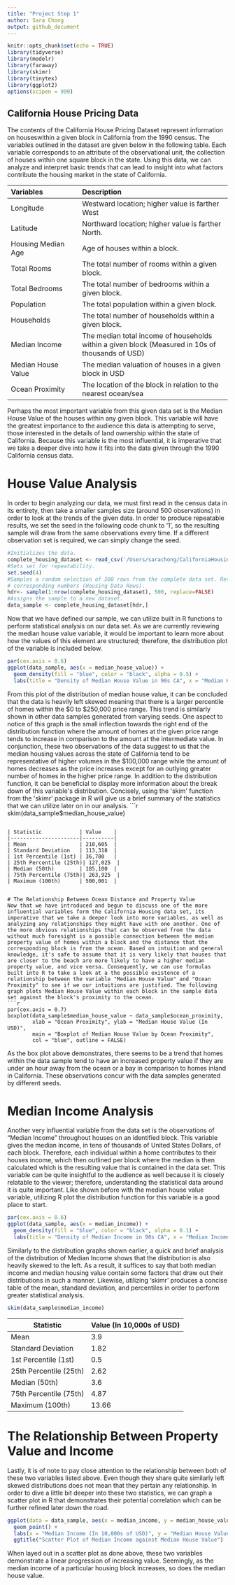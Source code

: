 ```yaml
---
title: "Project Step 1"
author: Sara Chong
output: github_document
---
```


```r
knitr::opts_chunk$set(echo = TRUE)
library(tidyverse)
library(modelr)
library(faraway)
library(skimr)
library(tinytex)
library(ggplot2)
options(scipen = 999)
```

## California House Pricing Data

  The contents of the California House Pricing Dataset represent information on houseswithin a given block in California from the 1990 census. The variables outlined in the dataset are given below in the following table. Each variable corresponds to an attribute of the observational unit, the collection of houses within one square block in the state. Using this data, we can analyze and interpret basic trends that can lead to insight into what factors contribute the housing market in the state of California.

| Variables | Description |
| :----------- | :------------------------ |
| Longitude           | Westward location; higher value is farther West|
| Latitude            | Northward location; higher value is farther North.|
| Housing Median Age  | Age of houses within a block. |
| Total Rooms         | The total number of rooms within a given block. |
| Total Bedrooms      | The total number of bedrooms within a given block. |
| Population          | The total population within a given block.|
| Households          | The total number of households within a given block. |
| Median Income       | The median total income of households within a given block (Measured in 10s of thousands of USD) |
| Median House Value  | The median valuation of houses in a given block in USD|
| Ocean Proximity     | The location of the block in relation to the nearest ocean/sea|


Perhaps the most important variable from this given data set is the Median House Value of the houses within any given block. This variable will have the greatest importance to the audience this data is attempting to serve, those interested in the details of land ownership within the state of California. Because this variable is the most influential, it is imperative that we take a deeper dive into how it fits into the data given through the 1990 California census data.

# House Value Analysis
In order to begin analyzing our data, we must first read in the census data in its entirety, then take a smaller samples size (around 500 observations) in order to look at the trends of the given data. In order to produce repeatable results, we set the seed in the following code chunk to '1', so the resulting sample will draw from the same observations every time. If a different observation set is required, we can simply change the seed.

```r
#Initializes the data.
complete_housing_dataset <- read_csv('/Users/sarachong/CaliforniaHousing/housing.csv', show_col_types = FALSE)
#Sets set for repeatability.
set.seed(4)
#Samples a random selection of 500 rows from the complete data set. Returns their
# corresponding numbers (Housing Data Rows).
hdr<- sample(1:nrow(complete_housing_dataset), 500, replace=FALSE)
#Assigns the sample to a new dataset.
data_sample <- complete_housing_dataset[hdr,]
```
Now that we have defined our sample, we can utilize built in R functions to perform statistical analysis on our data set. As we are currently reviewing the median house value variable, it would be important to learn more about how the values of this element are structured; therefore, the distribution plot of the variable is included below.

```r
par(cex.axis = 0.6) 
ggplot(data_sample, aes(x = median_house_value)) +
  geom_density(fill = "blue", color = "black", alpha = 0.5) +
  labs(title = "Density of Median House Value in 90s CA", x = "Median House Value (In USD)", y = "Density")
```
From this plot of the distribution of median house value, it can be concluded that the data is heavily left skewed meaning that there is a larger percentile of homes within the \$0 to \$250,000 price range.  This trend is similarly shown in other data samples generated from varying seeds. One aspect to notice of this graph is the small inflection towards the right end of the distribution function where the amount of homes at the given price range tends to increase in comparison to the amount at the intermediate value. In conjunction, these two observations of the data suggest to us that the median housing values across the state of California tend to be representative of higher volumes in the $100,000 range while the amount of homes decreases as the price increases except for an outlying greater number of homes in the higher price range. In addition to the distribution function, it can be beneficial to display more information about the break down of this variable's distribution. Concisely, using the 'skim' function from the 'skimr' package in R will give us a brief summary of the statistics that we can utilize later on in our analysis. 
```r
skim(data_sample$median_house_value)
```

| Statistic            | Value    |
|----------------------|----------|
| Mean                 | 210,605  |
| Standard Deviation   | 113,318  |
| 1st Percentile (1st) | 36,700   |
| 25th Percentile (25th)| 127,025  |
| Median (50th)        | 185,100  |
| 75th Percentile (75th)| 263,925  |
| Maximum (100th)      | 500,001  |


# The Relationship Between Ocean Distance and Property Value
Now that we have introduced and begun to discuss one of the more influential variables form the California Housing data set, its imperative that we take a deeper look into more variables, as well as analyzing any relationships they might have with one another. One of the more obvious relationships that can be observed from the data without much foresight is a possible connection between the median property value of homes within a block and the distance that the corresponding block is from the ocean. Based on intuition and general knowledge, it's safe to assume that it is very likely that houses that are closer to the beach are more likely to have a higher median property value, and vice versa. Consequently, we can use formulas built into R to take a look at a the possible existence of a relationship between the variable "Median House Value" and "Ocean Proximity" to see if we our intuitions are justified. The following graph plots Median House Value within each block in the sample data set against the block's proximity to the ocean.
```r
par(cex.axis = 0.7) 
boxplot(data_sample$median_house_value ~ data_sample$ocean_proximity,
        xlab = "Ocean Proximity", ylab = "Median House Value (In USD)",
        main = "Boxplot of Median House Value by Ocean Proximity",
        col = "blue", outline = FALSE)
```
As the box plot above demonstrates, there seems to be a trend that homes within the data sample tend to have an increased property value if they are under an hour away from the ocean or a bay in comparison to homes inland in California. These observations concur with the data samples generated by different seeds.

# Median Income Analysis
Another very influential variable from the data set is the observations of "Median Income" throughout houses on an identified block. This variable gives the median income, in tens of thousands of United States Dollars, of each block. Therefore, each individual within a home contributes to their houses income, which then outlined per block where the median is then calculated which is the resulting value that is contained in the data set. This variable can be quite insightful to the audience as well because it is closely relatable to the viewer; therefore, understanding the statistical data around it is quite important. Like shown before with the median house value variable, utilizing R plot the distribution function for this variable is a good place to start.
```r
par(cex.axis = 0.6) 
ggplot(data_sample, aes(x = median_income)) +
  geom_density(fill = "blue", color = "black", alpha = 0.1) +
  labs(title = "Density of Median Income in 90s CA", x = "Median Income (10,000s of USD", y = "Density")
```
Similarly to the distribution graphs shown earlier, a quick and brief analysis of the distribution of Median Income shows that the distribution is also heavily skewed to the left. As a result, it suffices to say that both median income and median housing value contain some factors that draw out their distributions in such a manner. Likewise, utilizing 'skimr' produces a concise table of the mean, standard deviation, and percentiles in order to perform greater statistical analysis.
```r
skim(data_sample$median_income)
```


| Statistic            | Value (In 10,000s of USD)    |
|----------------------|----------|
| Mean                 | 3.9  |
| Standard Deviation   | 1.82  |
| 1st Percentile (1st) | 0.5   |
| 25th Percentile (25th)| 2.62  |
| Median (50th)        | 3.6  |
| 75th Percentile (75th)| 4.87  |
| Maximum (100th)      | 13.66  |

# The Relationship Between Property Value and Income
Lastly, it is of note to pay close attention to the relationship between both of these two variables listed above. Even though they share quite similarly left skewed distributions does not mean that they pertain any relationship. In order to dive a little bit deeper into these two statistics, we can graph a scatter plot in R that demonstrates their potential correlation which can be further refined later down the road. 
```r
ggplot(data = data_sample, aes(x = median_income, y = median_house_value)) +
  geom_point() +
  labs(x = "Median Income (In 10,000s of USD)", y = "Median House Value (In USD)") +
  ggtitle("Scatter Plot of Median Income against Median House Value")
```
When layed out in a scatter plot as done above, these two variables demonstrate a linear progression of increasing value. Seemingly, as the median income of a particular housing block increases, so does the median house value.

